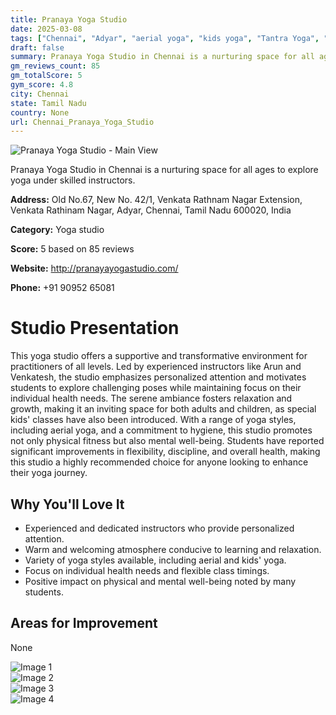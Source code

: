 ```yaml
---
title: Pranaya Yoga Studio
date: 2025-03-08
tags: ["Chennai", "Adyar", "aerial yoga", "kids yoga", "Tantra Yoga", "supportive atmosphere", "personalized instruction", "Chennai"]  
draft: false
summary: Pranaya Yoga Studio in Chennai is a nurturing space for all ages to explore yoga under skilled instructors.
gm_reviews_count: 85
gm_totalScore: 5
gym_score: 4.8
city: Chennai
state: Tamil Nadu
country: None
url: Chennai_Pranaya_Yoga_Studio
---
```


<div className="aspect-[16/9] relative my-8">
  <img 
    src="https://lh5.googleusercontent.com/p/AF1QipMwz7h513FaFehPyhsIH-C5qd_xe6a4e-HT9oN2=w1920-h1080-k-no"
    alt="Pranaya Yoga Studio - Main View"
    className="object-cover absolute inset-0 w-full h-full rounded-lg"
  />
</div>

Pranaya Yoga Studio in Chennai is a nurturing space for all ages to explore yoga under skilled instructors.

**Address:** Old No.67, New No. 42/1, Venkata Rathnam Nagar Extension, Venkata Rathinam Nagar, Adyar, Chennai, Tamil Nadu 600020, India

**Category:** Yoga studio

**Score:** 5 based on 85 reviews

**Website:** http://pranayayogastudio.com/

**Phone:** +91 90952 65081

# Studio Presentation

This yoga studio offers a supportive and transformative environment for practitioners of all levels. Led by experienced instructors like Arun and Venkatesh, the studio emphasizes personalized attention and motivates students to explore challenging poses while maintaining focus on their individual health needs. The serene ambiance fosters relaxation and growth, making it an inviting space for both adults and children, as special kids' classes have also been introduced. With a range of yoga styles, including aerial yoga, and a commitment to hygiene, this studio promotes not only physical fitness but also mental well-being. Students have reported significant improvements in flexibility, discipline, and overall health, making this studio a highly recommended choice for anyone looking to enhance their yoga journey.

## Why You'll Love It

- Experienced and dedicated instructors who provide personalized attention.
- Warm and welcoming atmosphere conducive to learning and relaxation.
- Variety of yoga styles available, including aerial and kids' yoga.
- Focus on individual health needs and flexible class timings.
- Positive impact on physical and mental well-being noted by many students.

## Areas for Improvement

None

<div className="grid grid-cols-1 xl:grid-cols-2 gap-4 my-8">
<div className="aspect-[4/3] relative"><img src="https://lh3.googleusercontent.com/p/AF1QipO8Rc4yoWQ9xoOWgUNI5a6yfZISG4LmRO0kTzx8=w1920-h1080-k-no" alt="Image 1" className="object-cover absolute inset-0 w-full h-full rounded-lg" /></div>
<div className="aspect-[4/3] relative"><img src="https://lh5.googleusercontent.com/p/AF1QipNJ9GsePS6j90vRz3v1p2ICe7FVs8sqFzAzDA6z=w1920-h1080-k-no" alt="Image 2" className="object-cover absolute inset-0 w-full h-full rounded-lg" /></div>
<div className="aspect-[4/3] relative"><img src="https://lh5.googleusercontent.com/p/AF1QipMOkws0JIV2_0fUyPOFrZF44UD0Srb5511_uzeR=w1920-h1080-k-no" alt="Image 3" className="object-cover absolute inset-0 w-full h-full rounded-lg" /></div>
<div className="aspect-[4/3] relative"><img src="https://lh5.googleusercontent.com/p/AF1QipM7_SMns-XMl8kJYbJ-VKd1nI1tm9n2-4jweMfT=w1920-h1080-k-no" alt="Image 4" className="object-cover absolute inset-0 w-full h-full rounded-lg" /></div>
</div>